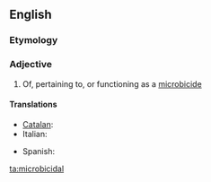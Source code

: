 ==English==

===Etymology===
{{suffix|microbicide|al}}

===Adjective===
{{en-adj}}

# Of, pertaining to, or functioning as a [[microbicide]]

====Translations====
{{trans-top|of, pertaining to, or functioning as a microbicide}}
* [[Catalan]]: {{t|ca|microbicida}}
* Italian: {{t|it|microbicida}}
{{trans-mid}}
* Spanish: {{t|es|microbicida}}

[[ta:microbicidal]]